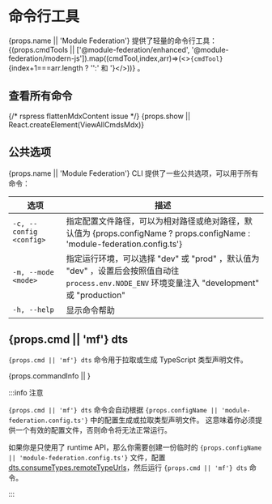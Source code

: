 # 命令行工具

{props.name || 'Module Federation'} 提供了轻量的命令行工具：{(props.cmdTools || ['@module-federation/enhanced', '@module-federation/modern-js']).map((cmdTool,index,arr)=>(<><code>{cmdTool}</code>{index+1===arr.length ? '':' 和 '}</>))} 。

## 查看所有命令


{/* rspress flattenMdxContent issue  */}
{props.show || React.createElement(ViewAllCmdsMdx)}

## 公共选项

{props.name || 'Module Federation'} CLI 提供了一些公共选项，可以用于所有命令：

| 选项                       | 描述                                                                                                              |
| -------------------------- | ----------------------------------------------------------------------------------------------------------------- |
| `-c, --config <config>`    | 指定配置文件路径，可以为相对路径或绝对路径，默认值为 {props.configName ? props.configName : 'module-federation.config.ts'}      |
| `-m, --mode <mode>`        | 指定运行环境，可以选择 "dev" 或 "prod" ，默认值为 "dev" ，设置后会按照值自动往 `process.env.NODE_ENV` 环境变量注入  "development" 或 "production"   |
| `-h, --help`               | 显示命令帮助                                                                                                      |

## {props.cmd || 'mf'} dts

  <code>{props.cmd || 'mf'} dts</code>
  命令用于拉取或生成 TypeScript 类型声明文件。


{props.commandInfo || <CommandInfo />}

:::info 注意

<code>{props.cmd || 'mf'} dts</code> 命令会自动根据 <code>{props.configName || 'module-federation.config.ts'}</code> 中的配置生成或拉取类型声明文件。 这意味着你必须提供一个有效的配置文件，否则命令将无法正常运行。

如果你是只使用了 runtime API，那么你需要创建一份临时的 <code>{props.configName || 'module-federation.config.ts'}</code> 文件，配置 [dts.consumeTypes.remoteTypeUrls](../../configure/dts#remotetypeurls)，然后运行 <code>{props.cmd || 'mf'} dts</code>  命令。

:::
